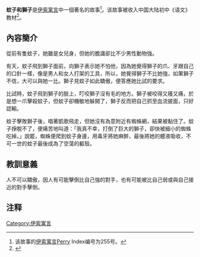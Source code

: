 {{citecheck|time=2017-02-25T13:41:35+00:00}}
'''蚊子和獅子'''是[[伊索寓言|伊索寓言]]中一個著名的故事<ref>该故事的[[伊索寓言|伊索寓言]]Perry Index编号为255号。</ref>。该故事被收入中国大陆初中《语文》教材<ref>{{cite book |author= 课程教材研究所 |authorlink= |others= |title=《语文》七年级上册|origdate= |origyear= |origmonth= |url= |format= |accessdate= |edition= |series= |date= |year=2001 |month= |publisher=[[人民教育出版社|人民教育出版社]] |location= |language= |isbn= 9787107146305 |oclc= |doi= |id= |pages= |chapter=30. 寓言四则 |chapterurl= |unified= |quote= }}</ref>。

==內容簡介==
從前有隻蚊子，她雖是女兒身，但她的膽識卻比不少男性動物強。

有天，蚊子飛到獅子面前，向獅子表示她不怕他，因為她覺得獅子的爪、牙跟自己的口針一樣，像是男人和女人打架的工具，所以，她覺得獅子不比她強，如果獅子不信，大可以與她一比。獅子見蚊子如此驕傲，便答應她比試的要求。

比試時，蚊子飛到獅子的臉上，叮咬獅子沒有毛的地方。獅子被咬得又癢又痛，於是想一爪擊殺蚊子，但蚊子卻機敏地躲開了，獅子反而把自己抓至血流披面，只好認輸。

蚊子擊敗獅子後，唱著凱歌飛走，但她沒有為意附近有蜘蛛網，結果被黏住了。蚊子掙脫不了，便痛苦地叫道：「我真不幸，打倒了巨大的獅子，卻快被細小的蜘蛛吃掉。」說罷，蜘蛛便爬到蚊子身邊，用毒牙將她麻醉，最後將她的體液吸收，不可一世的蚊子最後成為了空蕩的軀殼。

==教訓意義==
人不可以驕傲，因人有可能擊倒比自己強的對手，也有可能被比自己弱或與自己接近的對手擊倒。

==注释==
{{Reflist}}

[[Category:伊索寓言|Category:伊索寓言]]